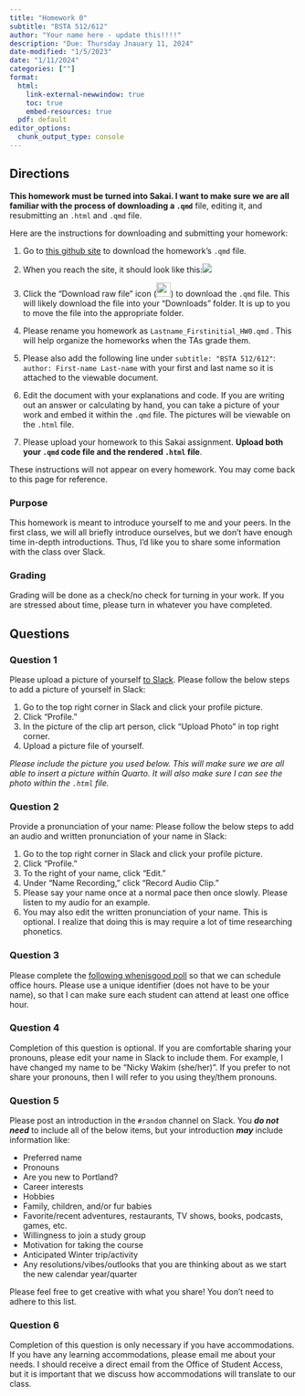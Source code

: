 ```yaml
---
title: "Homework 0"
subtitle: "BSTA 512/612"
author: "Your name here - update this!!!!"
description: "Due: Thursday Jnauary 11, 2024"
date-modified: "1/5/2023"
date: "1/11/2024"
categories: [""]
format: 
  html:
    link-external-newwindow: true
    toc: true
    embed-resources: true
  pdf: default 
editor_options: 
  chunk_output_type: console
---
```


## Directions

**This homework must be turned into Sakai. I want to make sure we are all familiar with the process of downloading a `.qmd`** file, editing it, and resubmitting an `.html` and `.qmd` file.

Here are the instructions for downloading and submitting your homework:

1.  Go to [this github site](https://github.com/nwakim/W2024_BSTA_512/blob/main/homework/HW0.qmd) to download the homework's `.qmd` file.

2.  When you reach the site, it should look like this:![](HW0/HW0_github.png)

3.  Click the "Download raw file" icon (![](HW0/download_icon.png){width="25"}) to download the `.qmd` file. This will likely download the file into your "Downloads" folder. It is up to you to move the file into the appropriate folder.

4.  Please rename you homework as `Lastname_Firstinitial_HW0.qmd` . This will help organize the homeworks when the TAs grade them.

5.  Please also add the following line under `subtitle: "BSTA 512/612"`: `author: First-name Last-name` with your first and last name so it is attached to the viewable document.

6.  Edit the document with your explanations and code. If you are writing out an answer or calculating by hand, you can take a picture of your work and embed it within the `.qmd` file. The pictures will be viewable on the `.html` file.

7.  Please upload your homework to this Sakai assignment. **Upload both your `.qmd` code file and the rendered `.html` file**.

These instructions will not appear on every homework. You may come back to this page for reference.

### Purpose

This homework is meant to introduce yourself to me and your peers. In the first class, we will all briefly introduce ourselves, but we don't have enough time in-depth introductions. Thus, I'd like you to share some information with the class over Slack.

### Grading

Grading will be done as a check/no check for turning in your work. If you are stressed about time, please turn in whatever you have completed.

## Questions

### Question 1

Please upload a picture of yourself [to Slack](https://join.slack.com/t/bsta512613w2024/shared_invite/zt-29g7biioz-XhPs~tj8xwL1GajEw9YlTg). Please follow the below steps to add a picture of yourself in Slack:

1.  Go to the top right corner in Slack and click your profile picture.
2.  Click "Profile."
3.  In the picture of the clip art person, click "Upload Photo" in top right corner.
4.  Upload a picture file of yourself.

*Please include the picture you used below. This will make sure we are all able to insert a picture within Quarto. It will also make sure I can see the photo within the `.html` file.*

### Question 2

Provide a pronunciation of your name: Please follow the below steps to add an audio and written pronunciation of your name in Slack:

1.  Go to the top right corner in Slack and click your profile picture.
2.  Click "Profile."
3.  To the right of your name, click "Edit."
4.  Under "Name Recording," click "Record Audio Clip."
5.  Please say your name once at a normal pace then once slowly. Please listen to my audio for an example.
6.  You may also edit the written pronunciation of your name. This is optional. I realize that doing this is may require a lot of time researching phonetics.

### Question 3

Please complete the [following whenisgood poll](https://whenisgood.net/53kgg2b) so that we can schedule office hours. Please use a unique identifier (does not have to be your name), so that I can make sure each student can attend at least one office hour.

### Question 4

Completion of this question is optional. If you are comfortable sharing your pronouns, please edit your name in Slack to include them. For example, I have changed my name to be "Nicky Wakim (she/her)". If you prefer to not share your pronouns, then I will refer to you using they/them pronouns.

### Question 5

Please post an introduction in the `#random` channel on Slack. You ***do not need*** to include all of the below items, but your introduction ***may*** include information like:

-   Preferred name
-   Pronouns
-   Are you new to Portland?
-   Career interests
-   Hobbies
-   Family, children, and/or fur babies
-   Favorite/recent adventures, restaurants, TV shows, books, podcasts, games, etc.
-   Willingness to join a study group
-   Motivation for taking the course
-   Anticipated Winter trip/activity
-   Any resolutions/vibes/outlooks that you are thinking about as we start the new calendar year/quarter

Please feel free to get creative with what you share! You don't need to adhere to this list.

### Question 6

Completion of this question is only necessary if you have accommodations. If you have any learning accommodations, please email me about your needs. I should receive a direct email from the Office of Student Access, but it is important that we discuss how accommodations will translate to our class.
